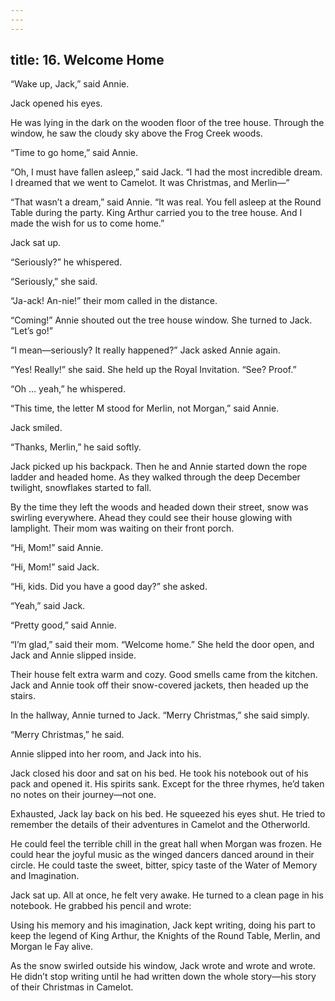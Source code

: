 ```yaml
---
---
---
```

title: 16. Welcome Home
---



“Wake up, Jack,” said Annie.

Jack opened his eyes.

He was lying in the dark on the wooden floor of the tree house. Through the window, he saw the cloudy sky above the Frog Creek woods.

“Time to go home,” said Annie.

“Oh, I must have fallen asleep,” said Jack. “I had the most incredible dream. I dreamed that we went to Camelot. It was Christmas, and Merlin—”

“That wasn’t a dream,” said Annie. “It was real. You fell asleep at the Round Table during the party. King Arthur carried you to the tree house. And I made the wish for us to come home.”

Jack sat up.

“Seriously?” he whispered.

“Seriously,” she said.

“Ja-ack! An-nie!” their mom called in the distance.

“Coming!” Annie shouted out the tree house window. She turned to Jack. “Let’s go!”

“I mean—seriously? It really happened?” Jack asked Annie again.

“Yes! Really!” she said. She held up the Royal Invitation. “See? Proof.”

“Oh … yeah,” he whispered.

“This time, the letter M stood for Merlin, not Morgan,” said Annie.

Jack smiled.

“Thanks, Merlin,” he said softly.

Jack picked up his backpack. Then he and Annie started down the rope ladder and headed home. As they walked through the deep December twilight, snowflakes started to fall.

By the time they left the woods and headed down their street, snow was swirling everywhere. Ahead they could see their house glowing with lamplight. Their mom was waiting on their front porch.

“Hi, Mom!” said Annie.

“Hi, Mom!” said Jack.

“Hi, kids. Did you have a good day?” she asked.

“Yeah,” said Jack.

“Pretty good,” said Annie.

“I’m glad,” said their mom. “Welcome home.” She held the door open, and Jack and Annie slipped inside.

Their house felt extra warm and cozy. Good smells came from the kitchen. Jack and Annie took off their snow-covered jackets, then headed up the stairs.

In the hallway, Annie turned to Jack. “Merry Christmas,” she said simply.

“Merry Christmas,” he said.

Annie slipped into her room, and Jack into his.

Jack closed his door and sat on his bed. He took his notebook out of his pack and opened it. His spirits sank. Except for the three rhymes, he’d taken no notes on their journey—not one.

Exhausted, Jack lay back on his bed. He squeezed his eyes shut. He tried to remember the details of their adventures in Camelot and the Otherworld.

He could feel the terrible chill in the great hall when Morgan was frozen. He could hear the joyful music as the winged dancers danced around in their circle. He could taste the sweet, bitter, spicy taste of the Water of Memory and Imagination.

Jack sat up. All at once, he felt very awake. He turned to a clean page in his notebook. He grabbed his pencil and wrote:





Using his memory and his imagination, Jack kept writing, doing his part to keep the legend of King Arthur, the Knights of the Round Table, Merlin, and Morgan le Fay alive.

As the snow swirled outside his window, Jack wrote and wrote and wrote. He didn’t stop writing until he had written down the whole story—his story of their Christmas in Camelot.